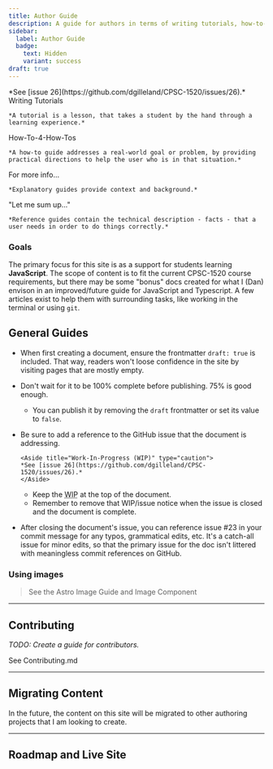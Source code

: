 ```yaml
---
title: Author Guide
description: A guide for authors in terms of writing tutorials, how-to-guides, explanations, and references.
sidebar:
  label: Author Guide
  badge: 
    text: Hidden
    variant: success
draft: true
---
```



<Aside title="Work-In-Progress (WIP)" type="caution">
*See [issue 26](https://github.com/dgilleland/CPSC-1520/issues/26).*
</Aside>

<CardGrid>
  <Card title="Tutorials" icon="pen">
    <LinkButton variant="primary" icon="pen" iconPlacement="start" href="/CPSC-1520/about/writing-tutorials">Writing Tutorials</LinkButton>

    *A tutorial is a lesson, that takes a student by the hand through a learning experience.*
  </Card>
  <Card title="How-To Guides" icon="open-book">
    <LinkButton variant="secondary" icon="open-book" iconPlacement="start" href="/CPSC-1520/about/writing-how-to-guides">How-To-4-How-Tos</LinkButton>

    *A how-to guide addresses a real-world goal or problem, by providing practical directions to help the user who is in that situation.*
  </Card>
  <Card title="Explanations" icon="document">
    <LinkButton variant="secondary" icon="document" iconPlacement="start" href="/CPSC-1520/about/writing-explanations">For more info...</LinkButton>

    *Explanatory guides provide context and background.*
  </Card>
  <Card title="References" icon="comment">
    <LinkButton variant="secondary" icon="comment" iconPlacement="start" href="/CPSC-1520/about/writing-reference-docs">"Let me sum up..."</LinkButton>

    *Reference guides contain the technical description - facts - that a user needs in order to do things correctly.*
  </Card>
</CardGrid>

### Goals

The primary focus for this site is as a support for students learning **JavaScript**. The scope of content is to fit the current CPSC-1520 course requirements, but there may be some "bonus" docs created for what I (Dan) envison in an improved/future guide for JavaScript and Typescript. A few articles exist to help them with surrounding tasks, like working in the terminal or using `git`.

## General Guides

- When first creating a document, ensure the frontmatter `draft: true` is included. That way, readers won't loose confidence in the site by visiting pages that are mostly empty.
- Don't wait for it to be 100% complete before publishing. 75% is good enough.
  - You can publish it by removing the `draft` frontmatter or set its value to `false`.
- Be sure to add a reference to the GitHub issue that the document is addressing.

  ```mdx
  <Aside title="Work-In-Progress (WIP)" type="caution">
  *See [issue 26](https://github.com/dgilleland/CPSC-1520/issues/26).*
  </Aside>
  ```

  - Keep the <abbr title="Work In Progress">WIP</abbr> at the top of the document.
  - Remember to remove that WIP/issue notice when the issue is closed and the document is complete.
- After closing the document's issue, you can reference issue #23 in your commit message for any typos, grammatical edits, etc. It's a catch-all issue for minor edits, so that the primary issue for the doc isn't littered with meaningless commit references on GitHub.

### Using images

> See the Astro <LinkButton href="https://docs.astro.build/en/guides/images/" target="_blank" variant='minimal' icon="external">Image Guide</LinkButton> and <LinkButton href="https://docs.astro.build/en/reference/modules/astro-assets/" target="_blank" variant='minimal' icon="external">Image Component</LinkButton>

----

## Contributing

*TODO: Create a guide for contributors.*

<LinkButton variant="secondary" icon="external" href="https://contributing.md/" target="_blank">See Contributing.md</LinkButton>

----

## Migrating Content

In the future, the content on this site will be migrated to other authoring projects that I am looking to create.

----

## Roadmap and Live Site

<CardGrid>
  <LinkCard title="See the Roadmap" href="https://github.com/dgilleland/CPSC-1520/issues/1" target="_blank" />
  <LinkCard title="Open Live Site" href="https://dgilleland.github.io/CPSC-1520/about/start-here/" target="_blank" />
</CardGrid>
